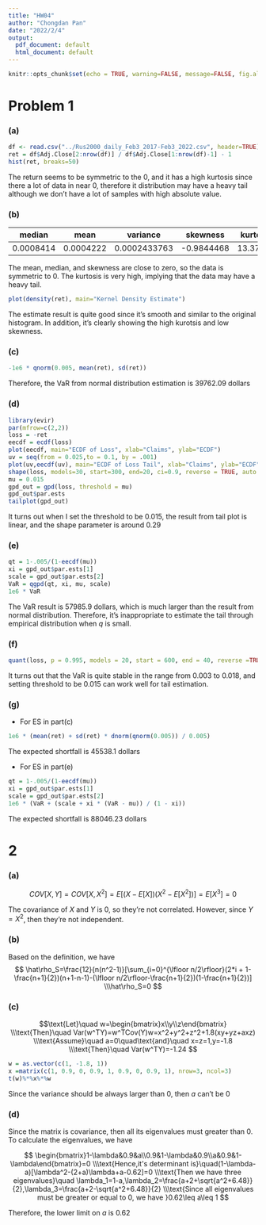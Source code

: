 ```yaml
---
title: "HW04"
author: "Chongdan Pan"
date: "2022/2/4"
output:
  pdf_document: default
  html_document: default
---
```


```r
knitr::opts_chunk$set(echo = TRUE, warning=FALSE, message=FALSE, fig.align="center")
```

# Problem 1

### (a)

```r
df <- read.csv("../Rus2000_daily_Feb3_2017-Feb3_2022.csv", header=TRUE)
ret = df$Adj.Close[2:nrow(df)] / df$Adj.Close[1:nrow(df)-1] - 1
hist(ret, breaks=50)
```

The return seems to be symmetric to the 0, and it has a high kurtosis since there a lot of data in near 0, therefore it distribution may have a heavy tail although we don't have a lot of samples with high absolute value.

### (b)

| median    | mean      | variance     | skewness   | kurtosis |
| --------- | --------- | ------------ | ---------- | -------- |
| 0.0008414 | 0.0004222 | 0.0002433763 | -0.9844468 | 13.37257 |

The mean, median, and skewness are close to zero, so the data is symmetric to 0. The kurtosis is very high, implying that the data may have a heavy tail.

```r
plot(density(ret), main="Kernel Density Estimate")
```

The estimate result is quite good since it's smooth and similar to the original histogram. In addition, it's clearly showing the high kurotsis and low skewness.

### (c)

```r
-1e6 * qnorm(0.005, mean(ret), sd(ret))
```

Therefore, the VaR from normal distribution estimation is 39762.09 dollars

### (d)

```r
library(evir)
par(mfrow=c(2,2))
loss = -ret
eecdf = ecdf(loss)
plot(eecdf, main="ECDF of Loss", xlab="Claims", ylab="ECDF")
uv = seq(from = 0.025,to = 0.1, by = .001)
plot(uv,eecdf(uv), main="ECDF of Loss Tail", xlab="Claims", ylab="ECDF")
shape(loss, models=30, start=300, end=20, ci=0.9, reverse = TRUE, auto.scale=TRUE)
mu = 0.015
gpd_out = gpd(loss, threshold = mu)
gpd_out$par.ests
tailplot(gpd_out)
```

It turns out when I set the threshold to be 0.015, the result from tail plot is linear, and the shape parameter is around 0.29

### (e)

```r
qt = 1-.005/(1-eecdf(mu))
xi = gpd_out$par.ests[1]
scale = gpd_out$par.ests[2]
VaR = qgpd(qt, xi, mu, scale)
1e6 * VaR
```
The VaR result is 57985.9 dollars, which is much larger than the result from normal distribution. Therefore, it's inappropriate to estimate the tail through empirical distribution when $q$ is small.

### (f)

```r
quant(loss, p = 0.995, models = 20, start = 600, end = 40, reverse =TRUE, ci = FALSE, auto.scale = TRUE, labels = TRUE)
```

It turns out that the VaR is quite stable in the range from 0.003 to 0.018, and setting threshold to be 0.015 can work well for tail estimation.

### (g)
- For ES in part(c)

```r
1e6 * (mean(ret) + sd(ret) * dnorm(qnorm(0.005)) / 0.005)
```

The expected shortfall is 45538.1 dollars

- For ES in part(e)

```r
qt = 1-.005/(1-eecdf(mu))
xi = gpd_out$par.ests[1]
scale = gpd_out$par.ests[2]
1e6 * (VaR + (scale + xi * (VaR - mu)) / (1 - xi))
```

The expected shortfall is 88046.23   dollars

# 2

### (a)

$$
COV[X,Y] = COV[X, X^2] = E[(X-E[X])(X^2 - E[X^2])]=E[X^3]=0
$$

The covariance of $X$ and $Y$ is 0, so they're not correlated. However, since $Y=X^2$, then they're not independent.

### (b)

Based on the definition, we have
$$
\hat\rho_S=\frac{12}{n(n^2-1)}[\sum_{i=0}^{\lfloor n/2\rfloor}(2*i + 1-\frac{n+1}{2})(n+1-n-1)-(\lfloor n/2\rfloor-\frac{n+1}{2})(1-\frac{n+1}{2})]
\\\hat\rho_S=0
$$

### (c)

$$\text{Let}\quad w=\begin{bmatrix}x\\y\\z\end{bmatrix}
\\\text{Then}\quad Var(w^TY)=w^TCov(Y)w=x^2+y^2+z^2+1.8(xy+yz+axz)
\\\text{Assume}\quad a=0\quad\text{and}\quad x=z=1,y=-1.8
\\\text{Then}\quad Var(w^TY)=-1.24
$$
```r
w = as.vector(c(1, -1.8, 1))
x =matrix(c(1, 0.9, 0, 0.9, 1, 0.9, 0, 0.9, 1), nrow=3, ncol=3)
t(w)%*%x%*%w
```

Since the variance should be always larger than 0, then $a$ can't be 0

### (d)

Since the matrix is covariance, then all its eigenvalues must greater than 0. To calculate the eigenvalues, we have

$$
\begin{bmatrix}1-\lambda&0.9&a\\0.9&1-\lambda&0.9\\a&0.9&1-\lambda\end{bmatrix}=0
\\\text{Hence,it's determinant is}\quad(1-\lambda-a)[\lambda^2-(2+a)\lambda+a-0.62]=0
\\\text{Then we have three eigenvalues}\quad \lambda_1=1-a,\lambda_2=\frac{a+2+\sqrt{a^2+6.48}}{2},\lambda_3=\frac{a+2-\sqrt{a^2+6.48}}{2}
\\\text{Since all eigenvalues must be greater or equal to 0, we have }0.62\leq a\leq 1 
$$

Therefore, the lower limit on $a$ is 0.62